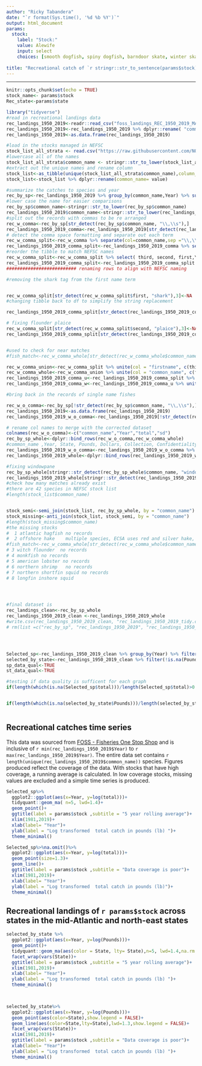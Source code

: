 ```yaml
---
author: "Ricky Tabandera"
date: "`r format(Sys.time(), '%d %b %Y')`"
output: html_document
params:
  stock:
    label: "Stock:"
    value: Alewife
    input: select
    choices: [smooth dogfish, spiny dogfish, barndoor skate, winter skate, clearnose skate, rosette skate, little skate, smooth skate, thorny skate, atlantic herring, alewife, blueback herring, silver hake, atlantic cod, haddock, pollock, white hake, red hake, cusk, atlantic halibut, american plaice, summer flounder, yellowtail flounder, winter flounder, atlantic mackerel, butterfish, bluefish, black sea bass, scup, acadian redfish,    atlantic wolffish,  ocean pout, atlantic menhaden,windowpane flounder]
  
title: "Recreational catch of `r stringr::str_to_sentence(params$stock)`"
---
```


---

```r
knitr::opts_chunk$set(echo = TRUE)
stock_name<- params$stock
Rec_state<-params$state


```



```r
library("tidyverse")
#read in recreational landings data
rec_landings_1950_2019<-readr::read_csv("foss_landings_REC_1950_2019_MA_NE.csv")
rec_landings_1950_2019<-rec_landings_1950_2019 %>% dplyr::rename( "common_name"= "NMFS Name")
rec_landings_1950_2019<-as.data.frame(rec_landings_1950_2019)

#load in the stocks managed in NEFSC
stock_list_all_strata <- read.csv("https://raw.githubusercontent.com/NOAA-EDAB/ECSA/master/data/stock_list.csv")
#lowercase all of the names
stock_list_all_strata$common_name <- stringr::str_to_lower(stock_list_all_strata$common_name)
#extract out the unique names and rename column  
stock_list<-as_tibble(unique(stock_list_all_strata$common_name),column_name = "common_name")
stock_list<-stock_list %>% dplyr::rename(common_name= value)

#summarize the catches to species and year 
rec_by_sp<-rec_landings_1950_2019 %>% group_by(common_name,Year) %>% summarise(total= sum(Pounds), sd = sd(Pounds))
#lower case the name for easier comparisons
rec_by_sp$common_name<-stringr::str_to_lower(rec_by_sp$common_name)
rec_landings_1950_2019$common_name<-stringr::str_to_lower(rec_landings_1950_2019$common_name)
#split out the records with commas to be re arranged
rec_w_comma<-rec_by_sp[str_detect(rec_by_sp$common_name, "\\,\\s"),]
rec_landings_1950_2019_comma<-rec_landings_1950_2019[str_detect(rec_landings_1950_2019$common_name, "\\,\\s"),]
# detect the comma space formatting and separate out each term 
rec_w_comma_split<-rec_w_comma %>% separate(col=common_name,sep ="\\,\\s", into = c("first" ,"second", "third"))
rec_landings_1950_2019_comma_split<-rec_landings_1950_2019_comma %>% separate(col=common_name,sep ="\\,\\s", into = c("first" ,"second", "third"))
#reorder the tibble to match NEFSC names
rec_w_comma_split<-rec_w_comma_split %>% select( third, second, first,Year, total ,sd)
rec_landings_1950_2019_comma_split<-rec_landings_1950_2019_comma_split %>% select(third, second, first, Year, State, Pounds, Dollars, Collection, Confidentiality)
########################## renaming rows to align with NEFSC naming 

#removing the shark tag from the first name term


rec_w_comma_split[str_detect(rec_w_comma_split$first, "shark"),3]<-NA
#changing tibble back to df to simplify the string replacement

rec_landings_1950_2019_comma_split[str_detect(rec_landings_1950_2019_comma_split$first, "shark"),3]<-NA

# fixing flounder plaice 
rec_w_comma_split[str_detect(rec_w_comma_split$second, "plaice"),3]<-NA
rec_landings_1950_2019_comma_split[str_detect(rec_landings_1950_2019_comma_split$second, "plaice"),3]<-NA


#used to check for near matches 
#fish_match<-rec_w_comma_whole[str_detect(rec_w_comma_whole$common_name, "herring"),]

rec_w_comma_union<-rec_w_comma_split %>% unite(col = "firstname", c(third, second),sep = " ", remove = TRUE ,na.rm = TRUE)
rec_w_comma_whole<-rec_w_comma_union %>% unite(col = "common_name", c(firstname, first ),sep = " ", remove = TRUE ,na.rm = TRUE)
rec_landings_1950_2019_comma_u<-rec_landings_1950_2019_comma_split %>% unite(col = "firstname", c(third, second),sep = " ", remove = TRUE ,na.rm = TRUE)
rec_landings_1950_2019_comma_w<-rec_landings_1950_2019_comma_u %>% unite(col = "common_name", c(firstname, first ),sep = " ", remove = TRUE ,na.rm = TRUE)

#bring back in the records of single name fishes

rec_w_o_comma<-rec_by_sp[!str_detect(rec_by_sp$common_name, "\\,\\s"),]
rec_landings_1950_2019<-as.data.frame(rec_landings_1950_2019)
rec_landings_1950_2019_w_o_comma<-rec_landings_1950_2019[!str_detect(rec_landings_1950_2019$common_name, "\\,\\s"),]

# rename col names to merge with the corrected dataset
colnames(rec_w_o_comma)<-c("common_name","Year","total","sd")
rec_by_sp_whole<-dplyr::bind_rows(rec_w_o_comma,rec_w_comma_whole)
#common_name ,Year, State, Pounds, Dollars, Collection, Confidentiality
rec_landings_1950_2019_w_o_comma<-rec_landings_1950_2019_w_o_comma %>% dplyr::select("common_name" ,"Year", "State", "Pounds", "Dollars", "Collection", "Confidentiality")
rec_landings_1950_2019_whole<-dplyr::bind_rows(rec_landings_1950_2019_w_o_comma,rec_landings_1950_2019_comma_w)

#fixing windowpane
rec_by_sp_whole[stringr::str_detect(rec_by_sp_whole$common_name, "window"),1]<-"windowpane flounder"
rec_landings_1950_2019_whole[stringr::str_detect(rec_landings_1950_2019_whole$common_name,"window"),1 ]<-"windowpane flounder"
#check how many matches already exist 
#there are 42 species in NEFSC stock list
#length(stock_list$common_name)


stock_semi<-semi_join(stock_list, rec_by_sp_whole, by = "common_name") 
stock_missing<-anti_join(stock_list, stock_semi, by = "common_name") 
#length(stock_missing$common_name)
#the missing stocks 
#  1 atlantic hagfish no records     
#  2 offshore hake    multiple species, ECSA uses red and silver hake, not sure what to do with other species  
#fish_match<-rec_w_comma_whole[str_detect(rec_w_comma_whole$common_name, "hake"),]
# 3 witch flounder  no records       
# 4 monkfish no records              
# 5 american lobster no records      
# 6 northern shrimp   no records     
# 7 northern shortfin squid no records
# 8 longfin inshore squid  




#final dataset is 
rec_landings_clean<-rec_by_sp_whole
rec_landings_1950_2019_clean <-rec_landings_1950_2019_whole
#write.csv(rec_landings_1950_2019_clean, "rec_landings_1950_2019_tidy.csv")
# rm(list =c("rec_by_sp", "rec_landings_1950_2019", "rec_landings_1950_2019_comma", "rec_landings_1950_2019_comma_split" "rec_w_comma", "rec_w_comma_split", "stock_list", "stock_list_all_strata") )




Selected_sp<-rec_landings_1950_2019_clean %>% group_by(Year) %>% filter(!is.na(Pounds) & common_name==params$stock) %>% summarise(total=sum(Pounds,na.rm = FALSE))
selected_by_state<-rec_landings_1950_2019_clean %>% filter(!is.na(Pounds) & common_name==params$stock) %>% group_by(State, Year)
sp_data_qual<-TRUE
st_data_qual<-TRUE

#testing if data quality is sufficent for each graph
if(length(which(is.na(Selected_sp$total)))/length(Selected_sp$total)>0.40){ sp_data_qual<-FALSE}else{sp_data_qual<-TRUE}


if(length(which(is.na(selected_by_state$Pounds)))/length(selected_by_state$Pounds) >0.50){st_data_qual<-FALSE}else{st_data_qual<-TRUE}



```

## Recreational catches time series 

This data was sourced from [FOSS - Fisheries One Stop Shop](https://foss.nmfs.noaa.gov/apexfoss/f?p=215:200:4615327020711::NO:::) and is inclusive of `r min(rec_landings_1950_2019$Year) ` to `r max(rec_landings_1950_2019$Year)`. The entire data set contains `r length(unique(rec_landings_1950_2019$common_name))` species. Figures produced reflect the coverage of the data. With stocks that have high coverage, a running average is calculated. In low coverage stocks, missing values are excluded and a simple time series is produced. 



```r

Selected_sp%>%
  ggplot2::ggplot(aes(x=Year, y=log(total)))+
  tidyquant::geom_ma( n=5, lwd=1.4)+
  geom_point()+
  ggtitle(label = params$stock ,subtitle = "5 year rolling average")+
  xlim(1981,2019)+
  xlab(label= "Year")+
  ylab(label = "Log transformed  total catch in pounds (lb) ")+
  theme_minimal()


```
```r


Selected_sp%>%na.omit()%>%
  ggplot2::ggplot(aes(x=Year, y=log(total)))+
  geom_point(size=1.3)+
  geom_line()+
  ggtitle(label = params$stock ,subtitle = "Data coverage is poor")+
  xlim(1981,2019)+
  xlab(label= "Year")+
  ylab(label = "Log transformed  total catch in pounds (lb)")+
  theme_minimal()


```


## Recreational landings of `r params$stock` across states in the mid-Atlantic and north-east states

```r

selected_by_state %>%
  ggplot2::ggplot(aes(x=Year, y=log(Pounds)))+
  geom_point()+
  tidyquant::geom_ma(aes(color = State, lty= State),n=5, lwd=1.4,na.rm = TRUE,show.legend = FALSE)+
  facet_wrap(vars(State))+
  ggtitle(label = params$stock ,subtitle = "5 year rolling average")+
  xlim(1981,2019)+
  xlab(label= "Year")+
  ylab(label = "Log transformed  total catch in pounds (lb) ")+
  theme_minimal()
 



```
```r

selected_by_state%>% 
  ggplot2::ggplot(aes(x=Year, y=log(Pounds)))+
  geom_point(aes(color=State),show.legend = FALSE)+
  geom_line(aes(color=State,lty=State),lwd=1.3,show.legend = FALSE)+
  facet_wrap(vars(State))+
  xlim(1981,2019)+
  ggtitle(label = params$stock ,subtitle = "Data coverage is poor")+
  xlab(label= "Year")+
  ylab(label = "Log transformed  total catch in pounds (lb) ")+
  theme_minimal()

```

